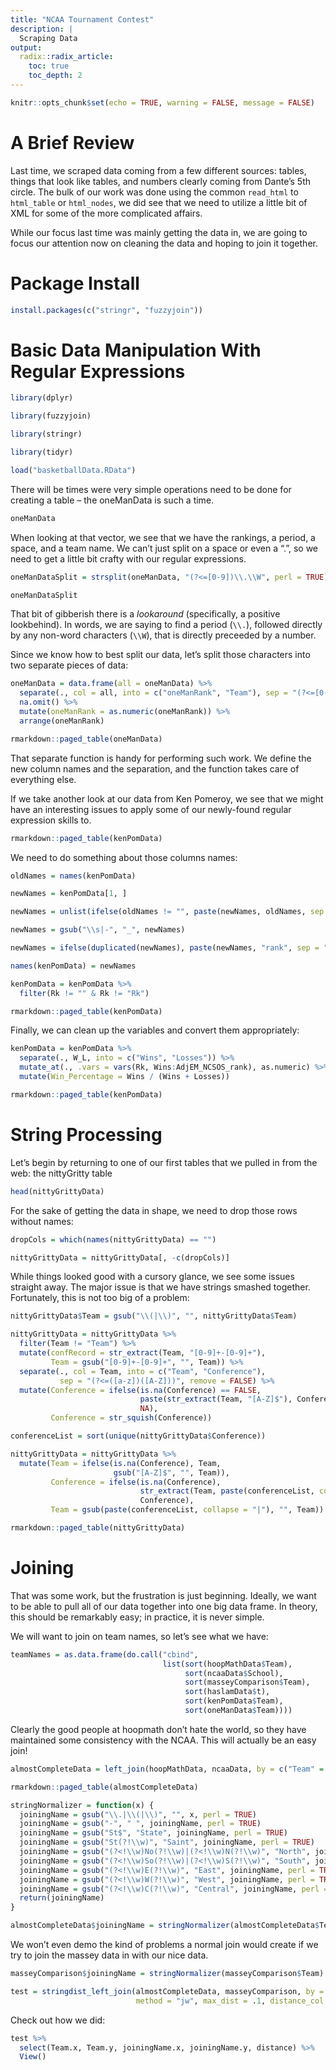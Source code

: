 ```yaml
---
title: "NCAA Tournament Contest"
description: |
  Scraping Data
output:
  radix::radix_article:
    toc: true
    toc_depth: 2
---
```


```r
knitr::opts_chunk$set(echo = TRUE, warning = FALSE, message = FALSE)
```

# A Brief Review

Last time, we scraped data coming from a few different sources: tables, things that look like tables, and numbers clearly coming from Dante's 5th circle. The bulk of our work was done using the common `read_html` to `html_table` or `html_nodes`, we did see that we need to utilize a little bit of XML for some of the more complicated affairs.  

While our focus last time was mainly getting the data in, we are going to focus our attention now on cleaning the data and hoping to join it together.

# Package Install

```r
install.packages(c("stringr", "fuzzyjoin"))
```


# Basic Data Manipulation With Regular Expressions

```r
library(dplyr)

library(fuzzyjoin)

library(stringr)

library(tidyr)

load("basketballData.RData")
```

There will be times were very simple operations need to be done for creating a table -- the oneManData is such a time.

```r
oneManData
```

When looking at that vector, we see that we have the rankings, a period, a space, and a team name. We can't just split on a space or even a ". ", so we need to get a little bit crafty with our regular expressions.

```r
oneManDataSplit = strsplit(oneManData, "(?<=[0-9])\\.\\W", perl = TRUE)

oneManDataSplit
```

That bit of gibberish there is a *lookaround* (specifically, a positive lookbehind). In words, we are saying to find a period (`\\.`), followed directly by any non-word characters (`\\W`), that is directly preceeded by a number.

Since we know how to best split our data, let's split those characters into two separate pieces of data:

```r
oneManData = data.frame(all = oneManData) %>% 
  separate(., col = all, into = c("oneManRank", "Team"), sep = "(?<=[0-9])\\.\\W") %>% 
  na.omit() %>% 
  mutate(oneManRank = as.numeric(oneManRank)) %>% 
  arrange(oneManRank)

rmarkdown::paged_table(oneManData)
```

That separate function is handy for performing such work. We define the new column names and the separation, and the function takes care of everything else. 

If we take another look at our data from Ken Pomeroy, we see that we might have an interesting issues to apply some of our newly-found regular expression skills to.

```r
rmarkdown::paged_table(kenPomData)
```

We need to do something about those columns names:

```r
oldNames = names(kenPomData)

newNames = kenPomData[1, ]

newNames = unlist(ifelse(oldNames != "", paste(newNames, oldNames, sep = "_"), newNames))

newNames = gsub("\\s|-", "_", newNames)

newNames = ifelse(duplicated(newNames), paste(newNames, "rank", sep = "_"), newNames)

names(kenPomData) = newNames

kenPomData = kenPomData %>% 
  filter(Rk != "" & Rk != "Rk")

rmarkdown::paged_table(kenPomData)
```


Finally, we can clean up the variables and convert them appropriately:

```r
kenPomData = kenPomData %>% 
  separate(., W_L, into = c("Wins", "Losses")) %>%
  mutate_at(., .vars = vars(Rk, Wins:AdjEM_NCSOS_rank), as.numeric) %>% 
  mutate(Win_Percentage = Wins / (Wins + Losses))

rmarkdown::paged_table(kenPomData)
```


# String Processing

Let's begin by returning to one of our first tables that we pulled in from the web: the nittyGritty table

```r
head(nittyGrittyData)
```

For the sake of getting the data in shape, we need to drop those rows without names:

```r
dropCols = which(names(nittyGrittyData) == "")

nittyGrittyData = nittyGrittyData[, -c(dropCols)]
```

While things looked good with a cursory glance, we see some issues straight away. The major issue is that we have strings smashed together. Fortunately, this is not too big of a problem:

```r
nittyGrittyData$Team = gsub("\\(|\\)", "", nittyGrittyData$Team)

nittyGrittyData = nittyGrittyData %>% 
  filter(Team != "Team") %>% 
  mutate(confRecord = str_extract(Team, "[0-9]+-[0-9]+"), 
         Team = gsub("[0-9]+-[0-9]+", "", Team)) %>% 
  separate(., col = Team, into = c("Team", "Conference"), 
           sep = "(?<=([a-z])([A-Z]))", remove = FALSE) %>% 
  mutate(Conference = ifelse(is.na(Conference) == FALSE, 
                             paste(str_extract(Team, "[A-Z]$"), Conference, sep = ""), 
                             NA), 
         Conference = str_squish(Conference))

conferenceList = sort(unique(nittyGrittyData$Conference))

nittyGrittyData = nittyGrittyData %>% 
  mutate(Team = ifelse(is.na(Conference), Team, 
                       gsub("[A-Z]$", "", Team)),
         Conference = ifelse(is.na(Conference), 
                             str_extract(Team, paste(conferenceList, collapse = "|")), 
                             Conference), 
         Team = gsub(paste(conferenceList, collapse = "|"), "", Team))

rmarkdown::paged_table(nittyGrittyData)
```

# Joining

That was some work, but the frustration is just beginning. Ideally, we want to be able to pull all of our data together into one big data frame. In theory, this should be remarkably easy; in practice, it is never simple.

We will want to join on team names, so let's see what we have:

```r
teamNames = as.data.frame(do.call("cbind", 
                                  list(sort(hoopMathData$Team), 
                                       sort(ncaaData$School), 
                                       sort(masseyComparison$Team), 
                                       sort(haslamData$t), 
                                       sort(kenPomData$Team), 
                                       sort(oneManData$Team))))
```

Clearly the good people at hoopmath don't hate the world, so they have maintained some consistency with the NCAA. This will actually be an easy join!

```r
almostCompleteData = left_join(hoopMathData, ncaaData, by = c("Team" = "School"))

rmarkdown::paged_table(almostCompleteData)
```


```r
stringNormalizer = function(x) {
  joiningName = gsub("\\.|\\(|\\)", "", x, perl = TRUE) 
  joiningName = gsub("-", " ", joiningName, perl = TRUE)
  joiningName = gsub("St$", "State", joiningName, perl = TRUE)
  joiningName = gsub("St(?!\\w)", "Saint", joiningName, perl = TRUE)
  joiningName = gsub("(?<!\\w)No(?!\\w)|(?<!\\w)N(?!\\w)", "North", joiningName, perl = TRUE)
  joiningName = gsub("(?<!\\w)So(?!\\w)|(?<!\\w)S(?!\\w)", "South", joiningName, perl = TRUE)
  joiningName = gsub("(?<!\\w)E(?!\\w)", "East", joiningName, perl = TRUE)
  joiningName = gsub("(?<!\\w)W(?!\\w)", "West", joiningName, perl = TRUE)
  joiningName = gsub("(?<!\\w)C(?!\\w)", "Central", joiningName, perl = TRUE)
  return(joiningName)
}

almostCompleteData$joiningName = stringNormalizer(almostCompleteData$Team)
```

We won't even demo the kind of problems a normal join would create if we try to join the massey data in with our nice data.

```r
masseyComparison$joiningName = stringNormalizer(masseyComparison$Team)

test = stringdist_left_join(almostCompleteData, masseyComparison, by = "joiningName", 
                            method = "jw", max_dist = .1, distance_col = "distance")
```


Check out how we did:

```r
test %>% 
  select(Team.x, Team.y, joiningName.x, joiningName.y, distance) %>% 
  View()
```

